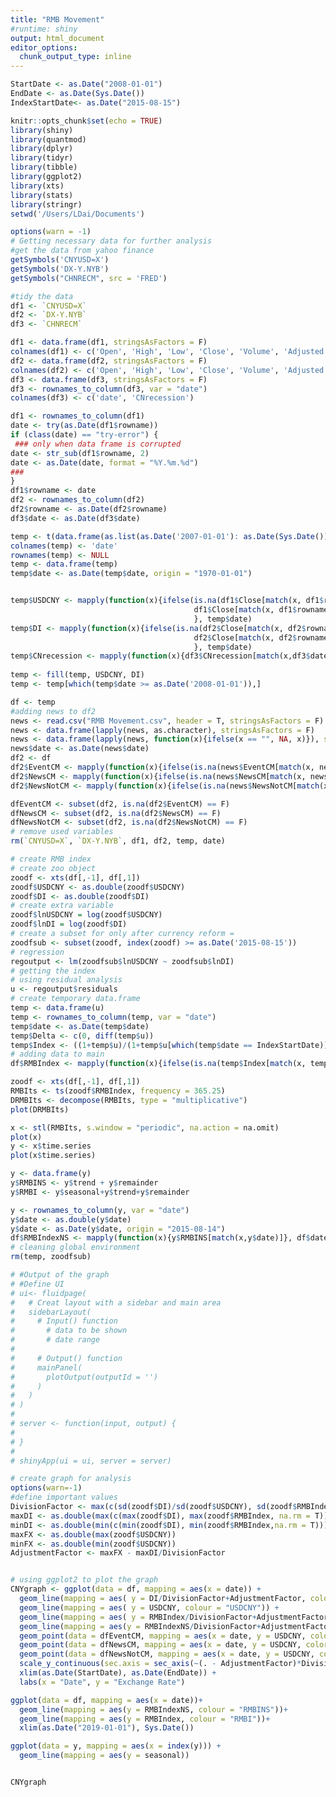 ```yaml
---
title: "RMB Movement"
#runtime: shiny
output: html_document
editor_options: 
  chunk_output_type: inline
---
```


```r
StartDate <- as.Date("2008-01-01")
EndDate <- as.Date(Sys.Date())
IndexStartDate<- as.Date("2015-08-15")

```

```r
knitr::opts_chunk$set(echo = TRUE)
library(shiny)
library(quantmod)
library(dplyr)
library(tidyr)
library(tibble)
library(ggplot2)
library(xts)
library(stats)
library(stringr)
setwd('/Users/LDai/Documents')
```

```r
options(warn = -1)
# Getting necessary data for further analysis
#get the data from yahoo finance
getSymbols('CNYUSD=X')
getSymbols('DX-Y.NYB')
getSymbols("CHNRECM", src = 'FRED')

#tidy the data 
df1 <- `CNYUSD=X`
df2 <- `DX-Y.NYB`
df3 <- `CHNRECM`

df1 <- data.frame(df1, stringsAsFactors = F)
colnames(df1) <- c('Open', 'High', 'Low', 'Close', 'Volume', 'Adjusted')
df2 <- data.frame(df2, stringsAsFactors = F)
colnames(df2) <- c('Open', 'High', 'Low', 'Close', 'Volume', 'Adjusted')
df3 <- data.frame(df3, stringsAsFactors = F)
df3 <- rownames_to_column(df3, var = "date")
colnames(df3) <- c('date', 'CNrecession') 

df1 <- rownames_to_column(df1)
date <- try(as.Date(df1$rowname))
if (class(date) == "try-error") {
 ### only when data frame is corrupted 
date <- str_sub(df1$rowname, 2)
date <- as.Date(date, format = "%Y.%m.%d")
### 
}
df1$rowname <- date
df2 <- rownames_to_column(df2)
df2$rowname <- as.Date(df2$rowname)
df3$date <- as.Date(df3$date)

temp <- t(data.frame(as.list(as.Date('2007-01-01'): as.Date(Sys.Date()))))
colnames(temp) <- 'date'
rownames(temp) <- NULL
temp <- data.frame(temp)
temp$date <- as.Date(temp$date, origin = "1970-01-01")


temp$USDCNY <- mapply(function(x){ifelse(is.na(df1$Close[match(x, df1$rowname)]) == F,
                                         df1$Close[match(x, df1$rowname)], NA)
                                         }, temp$date)
temp$DI <- mapply(function(x){ifelse(is.na(df2$Close[match(x, df2$rowname)]) == F,
                                         df2$Close[match(x, df2$rowname)], NA)
                                         }, temp$date)
temp$CNrecession <- mapply(function(x){df3$CNrecession[match(x,df3$date)]}, temp$date)
                           
temp <- fill(temp, USDCNY, DI)
temp <- temp[which(temp$date >= as.Date('2008-01-01')),]

df <- temp
#adding news to df2
news <- read.csv("RMB Movement.csv", header = T, stringsAsFactors = F)
news <- data.frame(lapply(news, as.character), stringsAsFactors = F)
news <- data.frame(lapply(news, function(x){ifelse(x == "", NA, x)}), stringsAsFactors = F)
news$date <- as.Date(news$date)
df2 <- df
df2$EventCM <- mapply(function(x){ifelse(is.na(news$EventCM[match(x, news$date)])==F,news$EventCM[match(x, news$date)], NA )}, df2$date)
df2$NewsCM <- mapply(function(x){ifelse(is.na(news$NewsCM[match(x, news$date)])==F,news$NewsCM[match(x, news$date)], NA )}, df2$date)
df2$NewsNotCM <- mapply(function(x){ifelse(is.na(news$NewsNotCM[match(x, news$date)])==F,news$NewsNotCM[match(x, news$date)], NA )}, df2$date)

dfEventCM <- subset(df2, is.na(df2$EventCM) == F)
dfNewsCM <- subset(df2, is.na(df2$NewsCM) == F)
dfNewsNotCM <- subset(df2, is.na(df2$NewsNotCM) == F)
# remove used variables
rm(`CNYUSD=X`, `DX-Y.NYB`, df1, df2, temp, date)

```
 
```r
# create RMB index 
# create zoo object 
zoodf <- xts(df[,-1], df[,1])
zoodf$USDCNY <- as.double(zoodf$USDCNY)
zoodf$DI <- as.double(zoodf$DI)
# create extra variable 
zoodf$lnUSDCNY = log(zoodf$USDCNY)
zoodf$lnDI = log(zoodf$DI)
# create a subset for only after currency reform =
zoodfsub <- subset(zoodf, index(zoodf) >= as.Date('2015-08-15'))
# regression
regoutput <- lm(zoodfsub$lnUSDCNY ~ zoodfsub$lnDI)
# getting the index
# using residual analysis
u <- regoutput$residuals
# create temporary data.frame
temp <- data.frame(u)
temp <- rownames_to_column(temp, var = "date")
temp$date <- as.Date(temp$date)
temp$Delta <- c(0, diff(temp$u))
temp$Index <- ((1+temp$u)/(1+temp$u[which(temp$date == IndexStartDate)]))*100
# adding data to main 
df$RMBIndex <- mapply(function(x){ifelse(is.na(temp$Index[match(x, temp$date)])==F, temp$Index[match(x, temp$date)], NA)}, df$date)

zoodf <- xts(df[,-1], df[,1])
RMBIts <- ts(zoodf$RMBIndex, frequency = 365.25)
DRMBIts <- decompose(RMBIts, type = "multiplicative")
plot(DRMBIts)

x <- stl(RMBIts, s.window = "periodic", na.action = na.omit)
plot(x)
y <- x$time.series
plot(x$time.series)

y <- data.frame(y)
y$RMBINS <- y$trend + y$remainder
y$RMBI <- y$seasonal+y$trend+y$remainder

y <- rownames_to_column(y, var = "date")
y$date <- as.double(y$date)
y$date <- as.Date(y$date, origin = "2015-08-14")
df$RMBIndexNS <- mapply(function(x){y$RMBINS[match(x,y$date)]}, df$date)
# cleaning global environment
rm(temp, zoodfsub)
```

```r
# #Output of the graph
# #Define UI
# ui<- fluidpage(
#   # Creat layout with a sidebar and main area
#   sidebarLayout(
#     # Input() function
#       # data to be shown
#       # date range
# 
#     # Output() function
#     mainPanel(
#       plotOutput(outputId = '')
#     )
#   )
# )
# 
# server <- function(input, output) {
#   
# }
# 
# shinyApp(ui = ui, server = server)
```

```r
# create graph for analysis
options(warn=-1)
#define important values 
DivisionFactor <- max(c(sd(zoodf$DI)/sd(zoodf$USDCNY), sd(zoodf$RMBIndex, na.rm = T)/sd(zoodf$USDCNY)))
maxDI <- as.double(max(c(max(zoodf$DI), max(zoodf$RMBIndex, na.rm = T))))
minDI <- as.double(min(c(min(zoodf$DI), min(zoodf$RMBIndex,na.rm = T))))
maxFX <- as.double(max(zoodf$USDCNY))
minFX <- as.double(min(zoodf$USDCNY))
AdjustmentFactor <- maxFX - maxDI/DivisionFactor 


# using ggplot2 to plot the graph 
CNYgraph <- ggplot(data = df, mapping = aes(x = date)) +
  geom_line(mapping = aes( y = DI/DivisionFactor+AdjustmentFactor, colour = "Dollar Index")) +
  geom_line(mapping = aes( y = USDCNY, colour = "USDCNY")) +
  geom_line(mapping = aes( y = RMBIndex/DivisionFactor+AdjustmentFactor, colour = "RMB Index")) +
  geom_line(mapping = aes(y = RMBIndexNS/DivisionFactor+AdjustmentFactor, colour = "RMB Index Net Seasonal"))+
  geom_point(data = dfEventCM, mapping = aes(x = date, y = USDCNY, color = "Major Currency Mainpulation Event"), size = 3) +
  geom_point(data = dfNewsCM, mapping = aes(x = date, y = USDCNY, color = "Currency Mainplation News"), size = 2) +
  geom_point(data = dfNewsNotCM, mapping = aes(x = date, y = USDCNY, color = "Not Currency Mainpulation News"), size = 2) +
  scale_y_continuous(sec.axis = sec_axis(~(. - AdjustmentFactor)*DivisionFactor, name = "Index")) +
  xlim(as.Date(StartDate), as.Date(EndDate)) +
  labs(x = "Date", y = "Exchange Rate")

ggplot(data = df, mapping = aes(x = date))+ 
  geom_line(mapping = aes(y = RMBIndexNS, colour = "RMBINS"))+ 
  geom_line(mapping = aes(y = RMBIndex, colour = "RMBI"))+ 
  xlim(as.Date("2019-01-01"), Sys.Date())

ggplot(data = y, mapping = aes(x = index(y))) + 
  geom_line(mapping = aes(y = seasonal))


CNYgraph

```



